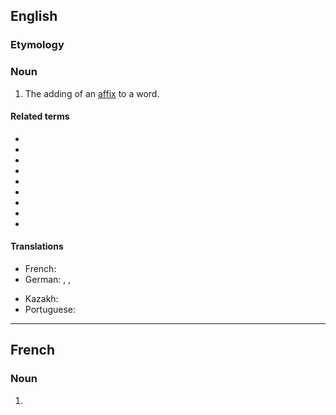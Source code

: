 ==English==

===Etymology===
{{suffix|en|affix|ation}}

===Noun===
{{en-noun}}

# The adding of an [[affix]] to a word.

====Related terms====
* {{l|en|affix}}
* {{l|en|infix}}
* {{l|en|infixation}}
* {{l|en|interfix}}
* {{l|en|interfixation}}
* {{l|en|prefix}}
* {{l|en|prefixation}}
* {{l|en|suffix}}
* {{l|en|suffixation}}

====Translations====
{{trans-top|addition of an affix}}
* French: {{t+|fr|affixation|f}}
* German: {{t|de|Affigieren|n}}, {{t+|de|Affigierung|f}}, {{t|de|Affixation|f}}
{{trans-mid}}
* Kazakh: {{t|kk|аффиксация}}
* Portuguese: {{t|pt|afixação|f}}
{{trans-bottom}}
----
==French==

===Noun===
{{fr-noun|f}}

# {{l|en|affixation}}